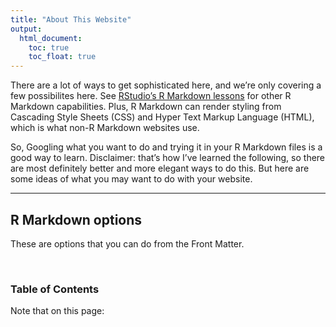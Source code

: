 ```yaml
---
title: "About This Website"
output:
  html_document:
    toc: true
    toc_float: true
---
```


There are a lot of ways to get sophisticated here, and we're only covering a few possibilites here. See [RStudio's R Markdown lessons](http://rmarkdown.rstudio.com/lesson-1.html) for other R Markdown capabilities. Plus, R Markdown can render styling from Cascading Style Sheets (CSS) and Hyper Text Markup Language (HTML), which is what non-R Markdown websites use.  

So, Googling what you want to do and trying it in your R Markdown files is a good way to learn. Disclaimer: that's how I've learned the following, so there are most definitely better and more elegant ways to do this. But here are some ideas of what you may want to do with your website. 

----

## R Markdown options 

These are options that you can do from the Front Matter. 

<br>

### Table of Contents

Note that on this page: